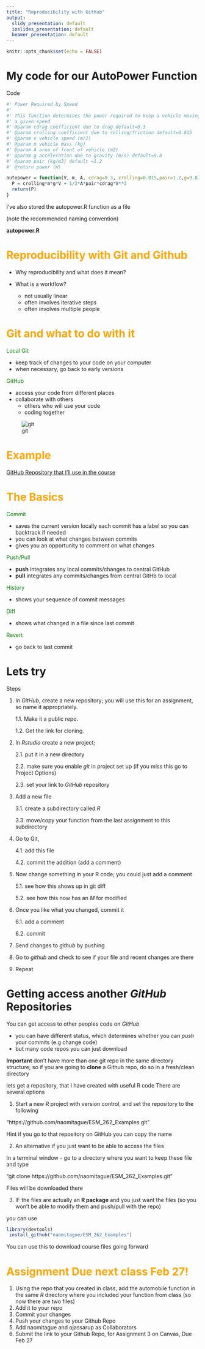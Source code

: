 ```yaml
---
title: "Reproducibility with Github"
output:
  slidy_presentation: default
  ioslides_presentation: default
  beamer_presentation: default
---
```


```r
knitr::opts_chunk$set(echo = FALSE)
```

# My code for our AutoPower Function
 Code

```r

#' Power Required by Speed
#'
#' This function determines the power required to keep a vehicle moving at 
#' a given speed
#' @param cdrag coefficient due to drag default=0.3 
#' @param crolling coefficient due to rolling/friction default=0.015
#' @param v vehicle speed (m/2)
#' @param m vehicle mass (kg)
#' @param A area of front of vehicle (m2)
#' @param g acceleration due to gravity (m/s) default=9.8
#' @param pair (kg/m3) default =1.2
#' @return power (W)

autopower = function(V, m, A, cdrag=0.3, crolling=0.015,pair=1.2,g=9.8) {
  P = crolling*m*g*V + 1/2*A*pair*cdrag*V**3
  return(P)
}

```

I've also stored the autopower.R function as a file 

(note  the recommended naming convention)

**autopower.R**

#  <span style="color:orange">Reproducibility with Git and Github </span>

* Why reproducibility and what does it mean?

* What is a workflow?
  * not usually linear
  * often involves iterative steps
  * often involves multiple people 

# <span style="color:orange"> Git and what to do with it </span>

<span style="color:green">Local Git</span>

* keep track of changes to your code on your computer
* when necessary, go back to early versions

<span style="color:green">GitHub</span>

* access your code from different places
* collaborate with others
  * others who will use your code
  * coding together
 

![git](../img/gitandgithub.jpg)


# <span style="color:orange"> Example </span>

[GitHub Repository that I'll use in the course](https://github.com/naomitague/ESM_262_Examples)

# <span style="color:orange"> The Basics </span>


<span style="color:green"> Commit</span>

* saves the current version locally
  each commit has a label so you can backtrack if needed
* you can look at what changes between commits
* gives you an opportunity to comment on what changes

<span style="color:green"> Push/Pull</span>

* **push** integrates any local commits/changes to central GitHub  
* **pull** integrates any commits/changes from central GitHb to local


<span style="color:green"> History</span> 

* shows your sequence of commit messages

<span style="color:green"> Diff</span> 

* shows what changed in a file since last commit

<span style="color:green"> Revert</span> 

* go back to last commit



# Lets try

Steps

1. In *GitHub*, create a new repository; you will use this for an assignment, so name it appropriately.

    1.1. Make it a public repo.
    
    1.2. Get the link for cloning.
    
2. In *Rstudio* create a new project; 

    2.1. put it in a new directory 
  
    2.2. make sure you enable *git* in project set up (if you miss this go to Project Options) 
  
    2.3. set your link to *GitHub* repository
  
3. Add a new file

  
    3.1. create a subdirectory called *R*
  
    3.3. move/copy your function from the last assignment to this subdirectory
    
    
  
4. Go to Git, 

    4.1. add this file
  
    4.2. commit the addition (add a comment)
  
5. Now change something in your R code; you could just add a comment

    5.1. see how this shows up in git diff
  
    5.2. see how this now has an *M* for modified
  
6. Once you like what you changed, commit it

    6.1. add a comment
  
    6.2. commit
  
7. Send changes to *github* by pushing

8. Go to *github* and check to see if your file and recent changes are there

8. Repeat 


  
# Getting access another *GitHub* Repositories

You can get access to other peoples code on *GitHub*

* you can have different status, which determines whether you can *push* your commits (e.g change code)
* but many code repos you can just download


**Important** don't have more than one git repo in the same directory structure; so if you are going to **clone** a Github repo, do so in a fresh/clean directory

lets get a repository, that I have created with useful R code
There are several options

1. Start a new R project with version control, and set the repository to the following 

  "https://github.com/naomitague/ESM_262_Examples.git"
  
Hint if you go to that repository on GitHub you can copy the name

2. An alternative if you just want to be able to access the files 
  
In a terminal window - go to a directory where you want to keep these file and type

"git clone https://github.com/naomitague/ESM_262_Examples.git"

Files will be downloaded there

3. IF the files are actually an **R package** and you just want the files (so you won't be able to modify them and push/pull with the repo)

you can use
```r
library(devtools)
 install_github("naomitague/ESM_262_Examples")
```

You can use this to download course files going forward


# <span style="color:orange"> Assignment Due next class Feb 27! </span>

1. Using the repo that you created in class, add the automobile function in the same *R* directory where you included your function from class (so now there are two files)
2. Add it to your repo
3. Commit your changes
4. Push your changes to your Github Repo
5. Add naomitague and ojassarup as Collaborators
5. Submit the link to your Github Repo, for Assignment 3 on Canvas, Due Feb 27



